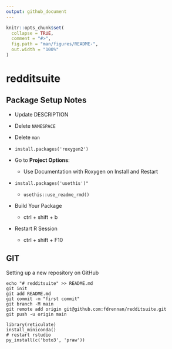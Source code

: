 ```yaml
---
output: github_document
---
```


<!-- README.md is generated from README.Rmd. Please edit that file -->

```r
knitr::opts_chunk$set(
  collapse = TRUE,
  comment = "#>",
  fig.path = "man/figures/README-",
  out.width = "100%"
)
```

# redditsuite

## Package Setup Notes

-   Update DESCRIPTION

-   Delete `NAMESPACE`

-   Delete `man`

-   `install.packages('roxygen2')`

-   Go to **Project Options**:

    -   Use Documentation with Roxygen on Install and Restart

-   `install.packages('usethis')"`

    -   `usethis::use_readme_rmd()`

-  Build Your Package

    - ctrl + shift + b

-  Restart R Session

    - ctrl + shift + F10

## GIT

Setting up a new repository on GitHub
```
echo "# redditsuite" >> README.md
git init
git add README.md
git commit -m "first commit"
git branch -M main
git remote add origin git@github.com:fdrennan/redditsuite.git
git push -u origin main
```

```
library(reticulate)
install_miniconda()
# restart rstudio
py_install(c('boto3', 'praw'))
```

